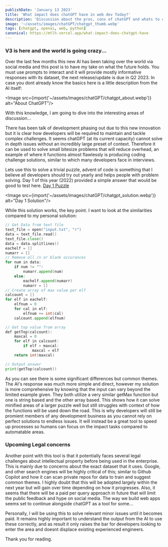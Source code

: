 ```yaml
---
publishDate: 'January 13 2023'
title: 'What impact does chatGPT have in web dev Today?'
description: 'Discussion about the pros, cons of chatGPT and whats to come in the near future... '
image: '~/assets/images/chatGPT/chatgpt_thumb.webp'
tags: [chatgpt, openai, web, python]
canonical: https://mtlh.vercel.app/what-impact-does-chatgpt-have
---
```




### V3 is here and the world is going crazy...

Over the last few months this new AI has been taking over the world via social media and this post is to have my take on what the future holds.
You must use prompts to interact and it will provide mostly informative responses with its dataset, the next release/update is due in Q2 2023. 
In case you dont already know the basics here is a little description from the AI itself:

<Image src={import('~/assets/images/chatGPT/chatgpt_about.webp')} alt="About ChatGPT"/>

With this knowledge, I am going to dive into the interesting areas of discussion...

There has been talk of development phasing out due to this new innovation but it is clear how developers will be required to maintain and tackle complex challenges. It seems chatGPT (at its current capacity) 
cannot solve in depth issues without an incredibly large preset of context. Therefore it can be used to solve small bitesize problems that will reduce overhead, an example of where it functions almost flawlessly 
is producing coding challenge solutions, similar to which many developers face in interviews.

Lets use this to solve a trivial puzzle, advent of code is something that I believe all developers should try out yearly and helps people with problem solving. Day 1 of this year (2022) provided a simple 
answer that would be good to test here. [Day 1 Puzzle](https://adventofcode.com/2022/day/1)

<Image src={import('~/assets/images/chatGPT/chatgpt_solution.webp')} alt="Day 1 Solution"/>

While this solution works, the key point. I want to look at the similarities compared to my personal solution:

```go
// Get Data from text file
text_file = open("input.txt", "r")
data = text_file.read()
text_file.close()
data = data.splitlines()
eachelf = []
numarr = []
// Remove all /n or blank occurances
for num in data:
    if num != "":
        numarr.append(num)
    else:
        eachelf.append(numarr)
        numarr = []
// Create array of max value per elf
calcount = []
for elf in eachelf:
    elfnum = 0
    for cal in elf:
        elfnum += int(cal)
    calcount.append(elfnum)

// Get top value from array
def getTop(calcount):
    maxcal = 0
    for elf in calcount:
        if elf > maxcal:
            maxcal = elf
    return int(maxcal)

// Output answer
print(getTop(calcount))
```

As you can see there is some significant differences but common themes. The AI's response was much more simple and direct, however my solution is more comprehensive by knowing that the input 
can vary beyond the limited example given. They both utilize a very similar getMax function but one is string based and the other array based. This shows how it can solve minified areas of a larger puzzle 
well but still struggles with context of how the functions will be used down the road. This is why developers will still be promient members of any development business as you cannot rely on perfect solutions 
to endless issues. It will instead be a great tool to speed up processes so humans can focus on the impact tasks compared to automatable areas.

### Upcoming Legal concerns

Another point with this tool is that it potentially faces several legal challenges about intellectual property before being used in the enterprise. This is mainly due to concerns about the exact dataset 
that it uses. Google, and other search engines will be highly critical of this; similar to Github Copilot and how it can scan private repos for data to train and suggest common themes. I highly doubt that 
this will be adopted largely within the next year but will gain over time depending on how it progresses. Also, it seems that there will be a paid per query approach in future that will limit the public 
feedback and hype on social media. The way we build web apps seems set to continue alongside chatGPT as a tool for some...

Personally, I will be using this to solve relevant minor issues until it becomes paid. It remains highly important to understand the output from the AI to use these correctly, and as result it only raises 
the bar for developers looking to enter the area and doesnt displace existing experienced engineers.

Thank you for reading.